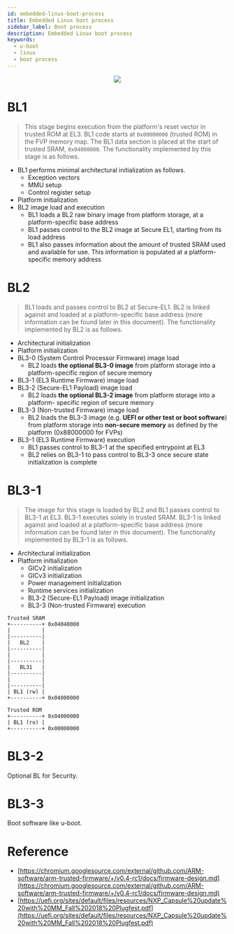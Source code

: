 ```yaml
---
id: embedded-linux-boot-process
title: Embedded Linux boot process
sidebar_label: Boot process
description: Embedded Linux boot process
keywords:
  - u-boot
  - linux
  - boot process
---
```



<center>
  <img src={useBaseUrl("img/linux/linux-uboot/www-uefi-org.png")} />
</center>

# BL1

> This stage begins execution from the platform's reset vector in trusted ROM at EL3. BL1 code starts at `0x00000000` (trusted ROM) in the FVP memory map. The BL1 data section is placed at the start of trusted SRAM, `0x04000000`. The functionality implemented by this stage is as follows.

- BL1 performs minimal architectural initialization as follows.
  - Exception vectors
  - MMU setup
  - Control register setup
- Platform initialization
- BL2 image load and execution
  - BL1 loads a BL2 raw binary image from platform storage, at a platform-specific base address
  - BL1 passes control to the BL2 image at Secure EL1, starting from its load address
  - BL1 also passes information about the amount of trusted SRAM used and available for use. This information is populated at a platform-specific memory address

# BL2

> BL1 loads and passes control to BL2 at Secure-EL1. BL2 is linked against and loaded at a platform-specific base address (more information can be found later in this document). The functionality implemented by BL2 is as follows.

- Architectural initialization
- Platform initialization
- BL3-0 (System Control Processor Firmware) image load
  - BL2 loads **the optional BL3-0 image** from platform storage into a platform-specific region of secure memory
- BL3-1 (EL3 Runtime Firmware) image load
- BL3-2 (Secure-EL1 Payload) image load
  - BL2 loads **the optional BL3-2 image** from platform storage into a platform- specific region of secure memory
- BL3-3 (Non-trusted Firmware) image load
  - BL2 loads the BL3-3 image (e.g. **UEFI or other test or boot software**) from platform storage into **non-secure memory** as defined by the platform (0x88000000 for FVPs)
- BL3-1 (EL3 Runtime Firmware) execution
  - BL1 passes control to BL3-1 at the specified entrypoint at EL3
  - BL2 relies on BL3-1 to pass control to BL3-3 once secure state initialization is complete

# BL3-1

> The image for this stage is loaded by BL2 and BL1 passes control to BL3-1 at EL3. BL3-1 executes solely in trusted SRAM. BL3-1 is linked against and loaded at a platform-specific base address (more information can be found later in this document). The functionality implemented by BL3-1 is as follows.

- Architectural initialization
- Platform initialization
  - GICv2 initialization
  - GICv3 initialization
  - Power management initialization
  - Runtime services initialization
  - BL3-2 (Secure-EL1 Payload) image initialization
  - BL3-3 (Non-trusted Firmware) execution

```text
Trusted SRAM
+----------+ 0x04040000
|          |
|----------|
|   BL2    |
|----------|
|          |
|----------|
|   BL31   |
|----------|
|          |
|----------|
| BL1 (rw) |
+----------+ 0x04000000

Trusted ROM
+----------+ 0x04000000
| BL1 (ro) |
+----------+ 0x00000000
```

# BL3-2

Optional BL for Security.

# BL3-3

Boot software like u-boot.

# Reference

- [https://chromium.googlesource.com/external/github.com/ARM-software/arm-trusted-firmware/+/v0.4-rc1/docs/firmware-design.md](https://chromium.googlesource.com/external/github.com/ARM-software/arm-trusted-firmware/+/v0.4-rc1/docs/firmware-design.md)
- [https://uefi.org/sites/default/files/resources/NXP_Capsule%20update%20with%20MM_Fall%202018%20Plugfest.pdf](https://uefi.org/sites/default/files/resources/NXP_Capsule%20update%20with%20MM_Fall%202018%20Plugfest.pdf)

